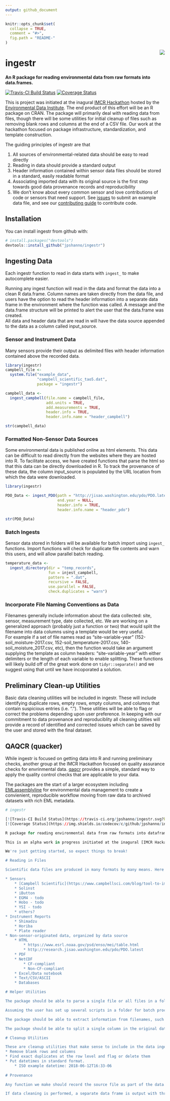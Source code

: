 ```yaml
---
output: github_document
---
```


<!-- README.md is generated from README.Rmd. Please edit that file -->

```r
knitr::opts_chunk$set(
  collapse = TRUE,
  comment = "#>",
  fig.path = "README-"
)
```

<img src="inst/img/logo_ingestr.png" align="right">  

# ingestr

__An R package for reading environmental data from raw formats into data.frames.__

[![Travis-CI Build Status](https://travis-ci.org/jpshanno/ingestr.svg?branch=master)](https://travis-ci.org/jpshanno/ingestr)
[![Coverage Status](https://img.shields.io/codecov/c/github/jpshanno/ingestr/master.svg)](https://codecov.io/github/jpshanno/ingestr?branch=master)

This is project was initiated at the inagural [IMCR Hackathon](https://github.com/IMCR-Hackathon/HackathonCentral) hosted by the [Environmental Data Institute](https://environmentaldatainitiative.org/). The end product of this effort will be an R package on CRAN.  The package will primarily deal with reading data from files, though there will be some utilities for initial cleanup of files such as removing blank rows and columns at the end of a CSV file. Our work at the hackathon focused on package infrastructure, standardization, and template construction. 

The guiding principles of ingestr are that

1. All sources of environmental-related data should be easy to read directly
2. Reading in data should provide a standard output
3. Header information contained within sensor data files should be stored in a standard, easily readable format
4. Associating imported data with its original source is the first step towards good data provenance records and reproducibility
5. We don't know about every common sensor and love contributions of code or sensors that need support. See [issues](https://github.com/jpshanno/ingestr/issues) to submit an example data file, and see our [contributing guide](https://github.com/jpshanno/ingestr/blob/master/CONTRIBUTING.md) to contribute code.

## Installation

You can install ingestr from github with:

```r
# install.packages("devtools")
devtools::install_github("jpshanno/ingestr")
```

## Ingesting Data
Each ingestr function to read in data starts with `ingest_` to make autocomplete easier. 

Running any ingest function will read in the data and format the data into a clean R data.frame. Column names are taken directly from the data file, and users have the option to read the header information into a separate data frame in the environment where the function was called. A message and the data.frame structure will be printed to alert the user that the data.frame was created.  
All data and header data that are read in will have the data source appended to the data as a column called input_source.

### Sensor and Instrument Data
Many sensors provide their output as delimited files with header information contained above the recorded data. 
```r
library(ingestr)
campbell_file <- 
  system.file("example_data",
              "campbell_scientific_tao5.dat",
              package = "ingestr")

campbell_data <- 
  ingest_campbell(file.name = campbell_file,
                  add.units = TRUE,
                  add.measurements = TRUE,
                  header.info = TRUE,
                  header.info.name = "header_campbell")

str(campbell_data)
```

### Formatted Non-Sensor Data Sources
Some environmental data is published online as html elements.  This data can be difficult to read directly from the websites where they are hosted into R.  To facilitate access, we have created functions that parse the html so that this data can be directly downloaded in R.  To track the provenance of these data, the column input_source is populated by the URL location from which the data were downloaded.  

```r
library(ingestr)

PDO_Data <- ingest_PDO(path = "http://jisao.washington.edu/pdo/PDO.latest",  
                       end.year = NULL,
                       header.info = TRUE,
                       header.info.name = "header_pdo")

str(PDO_Data)
```

### Batch Ingests
Sensor data stored in folders will be available for batch import using `ingest_` functions. Import functions will check for duplicate file contents and warn this users, and will allow parallel batch reading.

```r
temperature_data <- 
  ingest_directory(dir = "temp_records",
                   fun = injest_campbell,
                   pattern = ".dat",
                   recursive = FALSE,
                   use.parallel = FALSE,
                   check.duplicates = "warn")
```

### Incorporate File Naming Conventions as Data

Filenames generally include information about the data collected: site, sensor, measurement type, date collected, etc. We are working on a generalized approach (probably just a function or two) that would split the filename into data columns using a template would be very useful.  
For example if a set of file names read as "site-variable-year" (152-soil_moisture-2017.csv, 152-soil_temperature-2017.csv, 140-soil_moisture_2017.csv, etc), then the function would take an argument supplying the template as column headers: "site-variable-year" with either delimiters or the length of each variable to enable splitting. These functions will likely build off of the great work done on `tidyr::separate()` and we suggest using that until we have incoporated a solution.

## Preliminary Clean-up Utilities

Basic data cleaning utilities will be included in ingestr. These will include identifying duplicate rows, empty rows, empty columns, and columns that contain suspicious entries (i.e. "."). These utilities will be able to flag or correct the problems depending upon user preference. In keeping with our commitment to data provenance and reproduciblity all cleaning utilties will provide a record of identified and corrected issues which can be saved by the user and stored with the final dataset.

## QAQCR (quacker)

While ingestr is focused on getting data into R and running preliminary checks, another group at the IMCR Hackathon focused on quality assurance checks for envrinmental data. [qaqcr](https://github.com/IMCR-Hackathon/qaqc_tools) provides a simple, standard way to apply the quality control checks that are applicable to your data.

The packages are the start of a larger ecosystem including [EMLassemblyline](https://github.com/EDIorg/EMLassemblyline) for environmental data management to create a convienient, reproducible workflow moving from raw data to archived datasets with rich EML metadata.



```r

# ingestr

[![Travis-CI Build Status](https://travis-ci.org/jpshanno/ingestr.svg?branch=master)](https://travis-ci.org/jpshanno/ingestr)
[![Coverage Status](https://img.shields.io/codecov/c/github/jpshanno/ingestr/master.svg)](https://codecov.io/github/jpshanno/ingestr?branch=master)

R package for reading environmental data from raw formats into dataframes. 

This is an alpha work in progress initiated at the inagural [IMCR Hackathon](https://github.com/IMCR-Hackathon/HackathonCentral).  The end product of this effort will be an R package on CRAN.  The package will primarily deal with reading data from files, though there will be some utilities for initial cleanup of files such as removing blank rows and columns at the end of a CSV file.

We're just getting started, so expect things to break!

# Reading in Files

Scientific data files are produced in many formats by many means. Here's what's on our radar.

* Sensors
    * [Campbell Scientific](https://www.campbellsci.com/blog/tool-to-import-data-to-r)
    * Solinst
    * iButton
    * EGM4 - todo
    * Hobo - todo
    * YSI - todo
    * others?
* Instrument Reports
    * Shimadzu
    * Horiba
    * Plate reader
* Non-sensor-originated data, organized by data source
    * HTML
        * https://www.esrl.noaa.gov/psd/enso/mei/table.html
        * http://research.jisao.washington.edu/pdo/PDO.latest
    * PDF
    * NetCDF
        * CF-compliant
        * Non-CF-compliant
    * Excel/Data notebook
    * Text/CSV/ASCII
    * Databases

# Helper Utilities

The package should be able to parse a single file or all files in a folder or zip file. If batch reading files then files should be checked for duplicate contents.

Assuming the user has set up several scripts in a folder for batch processing files, the package should support batch running all scripts in that folder.

The package should be able to extract information from filenames, such as station, date, variable, into columns within the data frame. For example if a set of file names read as "site-variable-year" (152-soil_moisture-2017, 152-soil_temperature-2017, 140-soil_moisture_2017, etc), then the function would take an argument supplying the template as column headers: "site-variable-year".

The package should be able to split a single column in the original data into multiple columns in the data frame, a la [tidyr](http://tidyr.tidyverse.org/).

# Cleanup Utilities

These are cleanup utilities that make sense to include in the data ingestion step.
* Remove blank rows and columns
* Find exact duplicates at the row level and flag or delete them
* Put datetimes in standard format.
    * ISO example datetime: 2018-06-12T16:33-06
  
# Provenance

Any function we make should record the source file as part of the data.

If data cleaning is performed, a separate data frame is output with three columns: the original filename, the line of text or data from the original file that was cleaned or removed, and the reason.

```
